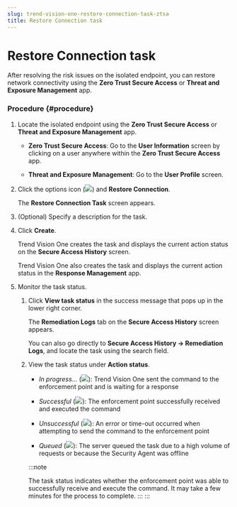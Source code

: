 ```yaml
---
slug: trend-vision-one-restore-connection-task-ztsa
title: Restore Connection task
---
```

# Restore Connection task

After resolving the risk issues on the isolated endpoint, you can restore network connectivity using the **Zero Trust Secure Access** or **Threat and Exposure Management** app.

### Procedure {#procedure}

1.  Locate the isolated endpoint using the **Zero Trust Secure Access** or **Threat and Exposure Management** app.

    - **Zero Trust Secure Access**: Go to the **User Information** screen by clicking on a user anywhere within the **Zero Trust Secure Access** app.

    - **Threat and Exposure Management**: Go to the **User Profile** screen.

2.  Click the options icon (![](/images/options_icon=1b2aff71-0b33-4aa1-b8aa-6105438834e7.webp)) and **Restore Connection**.

    The **Restore Connection Task** screen appears.

3.  (Optional) Specify a description for the task.

4.  Click **Create**.

    Trend Vision One creates the task and displays the current action status on the **Secure Access History** screen.

    Trend Vision One also creates the task and displays the current action status in the **Response Management** app.

5.  Monitor the task status.

    1.  Click **View task status** in the success message that pops up in the lower right corner.

        The **Remediation Logs** tab on the **Secure Access History** screen appears.

        You can also go directly to **Secure Access History → Remediation Logs**, and locate the task using the search field.

    2.  View the task status under **Action status**.

        - *In progress...* (![](/images/inProgress=763d5319-3680-4b10-abca-a75782d8eb48.webp)): Trend Vision One sent the command to the enforcement point and is waiting for a response

        - *Successful* (![](/images/successful=d385863c-ae1f-4a76-8500-6d60d7a2de8f.webp)): The enforcement point successfully received and executed the command

        - *Unsuccessful* (![](/images/unsuccessful=e4c3ece6-3776-45dc-b99a-67195d7d21e0.webp)): An error or time-out occurred when attempting to send the command to the enforcement point

        - *Queued* (![](/images/queued=74fd3fa8-3cad-4955-9410-e97bbded1732.webp)): The server queued the task due to a high volume of requests or because the Security Agent was offline

        :::note

        The task status indicates whether the enforcement point was able to successfully receive and execute the command. It may take a few minutes for the process to complete.
        :::
:::
